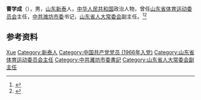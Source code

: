 '''曹学成'''（{{bd|1947年|1月|}}），男，[[山东|山东]][[新泰|新泰]]人，[[中华人民共和国|中华人民共和国]]政治人物，曾任[[山东省体育运动委员会|山东省体育运动委员会]]主任，[[中共潍坊市委|中共潍坊市委]]书记，[[山东省人大常委会|山东省人大常委会]]副主任。<ref>{{Cite book|title=中华人民共和国职官志|author=何虎生, 李耀东, 向常福主编|publisher=中国社会出版社|year=2003|isbn=9787800883934|location=北京|pages=}}</ref><ref>{{Cite web|title=人物|url=http://lib.sdsqw.cn/bin/mse.exe?seachword=&K=c17&A=2&rec=692&run=13|accessdate=2020-08-01|work=山东省情网}}</ref>

== 参考资料 ==
{{reflist}}

{{中国人物小作品}}

{{Authority control}}
{{DEFAULTSORT:Cao曹}}
[[Category:曹姓|Xue]]
[[Category:新泰人|Category:新泰人]]
[[Category:中国共产党党员_(1966年入党)|Category:中国共产党党员 (1966年入党)]]
[[Category:山东省体育运动委员会主任|Category:山东省体育运动委员会主任]]
[[Category:中共濰坊市委書記|Category:中共濰坊市委書記]]
[[Category:山东省人大常委会副主任|Category:山东省人大常委会副主任]]
